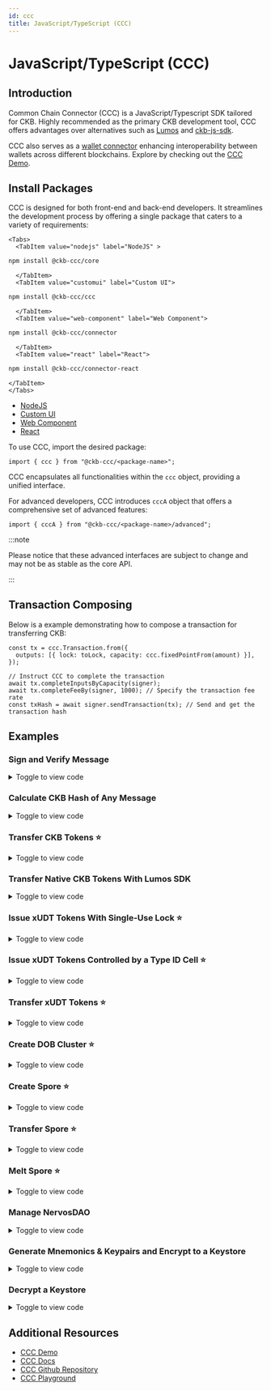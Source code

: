 ```yaml
---
id: ccc
title: JavaScript/TypeScript (CCC)
---
```



# JavaScript/TypeScript (CCC)

## Introduction

Common Chain Connector (CCC) is a JavaScript/Typescript SDK tailored for CKB. Highly recommended as the primary CKB development tool, CCC offers advantages over alternatives such as [Lumos](https://github.com/ckb-js/lumos) and [ckb-js-sdk](https://github.com/ckb-js/ckb-sdk-js).

CCC also serves as a [wallet connector](/docs/integrate-wallets/ccc-wallet) enhancing interoperability between wallets across different blockchains. Explore by checking out the [CCC Demo](https://app.ckbccc.com/).

## Install Packages

CCC is designed for both front-end and back-end developers. It streamlines the development process by offering a single package that caters to a variety of requirements:

```mdx-code-block
<Tabs>
  <TabItem value="nodejs" label="NodeJS" >
```

```bash
npm install @ckb-ccc/core
```

```mdx-code-block
  </TabItem>
  <TabItem value="customui" label="Custom UI">
```

```bash
npm install @ckb-ccc/ccc
```

```mdx-code-block
  </TabItem>
  <TabItem value="web-component" label="Web Component">
```

```bash
npm install @ckb-ccc/connector
```

```mdx-code-block
  </TabItem>
  <TabItem value="react" label="React">
```

```bash
npm install @ckb-ccc/connector-react
```

```mdx-code-block
</TabItem>
</Tabs>
```

- [NodeJS](https://www.npmjs.com/package/@ckb-ccc/core)
- [Custom UI](https://www.npmjs.com/package/@ckb-ccc/ccc)
- [Web Component](https://www.npmjs.com/package/@ckb-ccc/connector)
- [React](https://www.npmjs.com/package/@ckb-ccc/connector-react)

To use CCC, import the desired package:

```tsx
import { ccc } from "@ckb-ccc/<package-name>";
```

CCC encapsulates all functionalities within the `ccc` object, providing a unified interface.

For advanced developers, CCC introduces `cccA` object that offers a comprehensive set of advanced features:

```tsx
import { cccA } from "@ckb-ccc/<package-name>/advanced";
```

:::note

Please notice that these advanced interfaces are subject to change and may not be as stable as the core API.

:::

## Transaction Composing

Below is a example demonstrating how to compose a transaction for transferring CKB:

```tsx
const tx = ccc.Transaction.from({
  outputs: [{ lock: toLock, capacity: ccc.fixedPointFrom(amount) }],
});

// Instruct CCC to complete the transaction
await tx.completeInputsByCapacity(signer);
await tx.completeFeeBy(signer, 1000); // Specify the transaction fee rate
const txHash = await signer.sendTransaction(tx); // Send and get the transaction hash
```

## Examples

### Sign and Verify Message

<details>
  <summary>Toggle to view code</summary>

```tsx
"use client";

import { ccc } from "@ckb-ccc/connector-react";
import React, { useState } from "react";
import { Button } from "@/src/components/Button";
import { TextInput } from "@/src/components/Input";
import { useApp } from "@/src/context";
import { ButtonsPanel } from "@/src/components/ButtonsPanel";

export default function Sign() {
  const { signer, createSender } = useApp();
  const { log, error } = createSender("Sign");

  const [messageToSign, setMessageToSign] = useState<string>("");
  const [signature, setSignature] = useState<string>("");
  return (
    <div className="flex w-full flex-col items-stretch">
      <TextInput
        label="Message"
        placeholder="Message to sign and verify"
        state={[messageToSign, setMessageToSign]}
      />
      <ButtonsPanel>
        <Button
          onClick={async () => {
            if (!signer) {
              return;
            }
            const sig = JSON.stringify(await signer.signMessage(messageToSign));
            setSignature(sig);
            log("Signature:", sig);
          }}
        >
          Sign
        </Button>
        <Button
          className="ml-2"
          onClick={async () => {
            if (
              !(await ccc.Signer.verifyMessage(
                messageToSign,
                JSON.parse(signature)
              ))
            ) {
              error("Invalid");
              return;
            }
            log("Valid");
          }}
        >
          Verify
        </Button>
      </ButtonsPanel>
    </div>
  );
}
```

[Live demo](https://app.ckbccc.com/connected/Sign) | [View code on Github](<https://github.com/ckb-devrel/ccc/blob/master/packages/demo/src/app/connected/(tools)/Sign/page.tsx>)

</details>

### Calculate CKB Hash of Any Message

<details>
  <summary>Toggle to view code</summary>

```tsx
"use client";

import { ccc } from "@ckb-ccc/connector-react";
import React, { useState } from "react";
import { Button } from "@/src/components/Button";
import { TextInput } from "@/src/components/Input";
import { useApp } from "@/src/context";
import { ButtonsPanel } from "@/src/components/ButtonsPanel";

export default function Hash() {
  const { createSender } = useApp();
  const { log } = createSender("Hash");

  const [messageToHash, setMessageToHash] = useState<string>("");

  return (
    <div className="flex w-full flex-col items-stretch">
      <TextInput
        label="Message"
        placeholder="Message to hash"
        state={[messageToHash, setMessageToHash]}
      />
      <ButtonsPanel>
        <Button
          onClick={async () => {
            log("Hash:", ccc.hashCkb(ccc.bytesFrom(messageToHash, "utf8")));
          }}
        >
          Hash as UTF-8
        </Button>
        <Button
          className="ml-2"
          onClick={async () => {
            log("Hash:", ccc.hashCkb(messageToHash));
          }}
        >
          Hash as hex
        </Button>
      </ButtonsPanel>
    </div>
  );
}
```

[Live demo](https://app.ckbccc.com/utils/Hash) | [View code on Github](<https://github.com/ckb-devrel/ccc/blob/master/packages/demo/src/app/utils/(tools)/Hash/page.tsx>)

</details>

### Transfer CKB Tokens ⭐️

<details>
  <summary>Toggle to view code</summary>

```tsx
"use client";

import React, { useState } from "react";
import { TextInput } from "@/src/components/Input";
import { Button } from "@/src/components/Button";
import { Textarea } from "@/src/components/Textarea";
import { ccc } from "@ckb-ccc/connector-react";
import { bytesFromAnyString, useGetExplorerLink } from "@/src/utils";
import { useApp } from "@/src/context";
import { ButtonsPanel } from "@/src/components/ButtonsPanel";

export default function Transfer() {
  const { signer, createSender } = useApp();
  const { log, error } = createSender("Transfer");
  const { explorerTransaction } = useGetExplorerLink();

  const [transferTo, setTransferTo] = useState<string>("");
  const [amount, setAmount] = useState<string>("");
  const [data, setData] = useState<string>("");

  return (
    <div className="flex w-full flex-col items-stretch">
      <Textarea
        label="Address"
        placeholder="Addresses to transfer to, separated by lines"
        state={[transferTo, setTransferTo]}
      />
      <TextInput
        label="Amount"
        placeholder="Amount to transfer for each"
        state={[amount, setAmount]}
      />
      <Textarea
        label="Output Data(Options)"
        state={[data, setData]}
        placeholder="Leave empty if you don't know what this is. Data in the first output. Hex string will be parsed."
      />
      <ButtonsPanel>
        <Button
          variant="info"
          onClick={async () => {
            if (!signer) {
              return;
            }
            if (transferTo.split("\n").length !== 1) {
              error("Only one destination is allowed for max amount");
              return;
            }

            log("Calculating the max amount...");
            // Verify destination address
            const { script: toLock } = await ccc.Address.fromString(
              transferTo,
              signer.client
            );

            // Build the full transaction to estimate the fee
            const tx = ccc.Transaction.from({
              outputs: [{ lock: toLock }],
              outputsData: [bytesFromAnyString(data)],
            });

            // Complete missing parts for transaction
            await tx.completeInputsAll(signer);

            // Change all balance to the first output
            await tx.completeFeeChangeToOutput(signer, 0, 2000);
            const amount = ccc.fixedPointToString(tx.outputs[0].capacity);
            log("You can transfer at most", amount, "CKB");
            setAmount(amount);
          }}
        >
          Max Amount
        </Button>
        <Button
          className="ml-2"
          onClick={async () => {
            if (!signer) {
              return;
            }
            // Verify destination addresses
            const toAddresses = await Promise.all(
              transferTo
                .split("\n")
                .map((addr) => ccc.Address.fromString(addr, signer.client))
            );

            const tx = ccc.Transaction.from({
              outputs: toAddresses.map(({ script }) => ({ lock: script })),
              outputsData: [bytesFromAnyString(data)],
            });

            // CCC transactions are easy to be edited
            tx.outputs.forEach((output, i) => {
              if (output.capacity > ccc.fixedPointFrom(amount)) {
                error(`Insufficient capacity at output ${i} to store data`);
                return;
              }
              output.capacity = ccc.fixedPointFrom(amount);
            });

            // Complete missing parts for transaction
            await tx.completeInputsByCapacity(signer);
            await tx.completeFeeBy(signer, 2000);

            // Sign and send the transaction
            const txHash = await signer.sendTransaction(tx);
            log("Transaction sent:", explorerTransaction(txHash));
            await signer.client.waitTransaction(txHash);
            log("Transaction committed:", explorerTransaction(txHash));
          }}
        >
          Transfer
        </Button>
      </ButtonsPanel>
    </div>
  );
}
```

[Live demo](https://app.ckbccc.com/connected/Transfer) | [View code on Github](<https://github.com/ckb-devrel/ccc/blob/master/packages/demo/src/app/connected/(tools)/Transfer/page.tsx>)

</details>

### Transfer Native CKB Tokens With Lumos SDK

<details>
  <summary>Toggle to view code</summary>

```tsx
"use client";

import React, { useState } from "react";
import { TextInput } from "@/src/components/Input";
import { Button } from "@/src/components/Button";
import { ccc } from "@ckb-ccc/connector-react";
import common, {
  registerCustomLockScriptInfos,
} from "@ckb-lumos/common-scripts/lib/common";
import { generateDefaultScriptInfos } from "@ckb-ccc/lumos-patches";
import { Indexer } from "@ckb-lumos/ckb-indexer";
import { TransactionSkeleton } from "@ckb-lumos/helpers";
import { predefined } from "@ckb-lumos/config-manager";
import { Textarea } from "@/src/components/Textarea";
import { useGetExplorerLink } from "@/src/utils";
import { useApp } from "@/src/context";
import { ButtonsPanel } from "@/src/components/ButtonsPanel";

export default function TransferLumos() {
  const { signer, createSender } = useApp();
  const { log, error } = createSender("Transfer with Lumos");

  const { explorerTransaction } = useGetExplorerLink();

  const [transferTo, setTransferTo] = useState<string>("");
  const [amount, setAmount] = useState<string>("");
  const [data, setData] = useState<string>("");
  return (
    <div className="flex w-full flex-col items-stretch">
      <TextInput
        label="Address"
        placeholder="Address to transfer to"
        state={[transferTo, setTransferTo]}
      />
      <TextInput
        label="Amount"
        placeholder="Amount to transfer"
        state={[amount, setAmount]}
      />
      <Textarea
        label="Output Data(options)"
        state={[data, setData]}
        placeholder="Data in the cell. Hex string will be parsed."
      />
      <ButtonsPanel>
        <Button
          className="self-center"
          onClick={async () => {
            if (!signer) {
              return;
            }
            // Verify destination address
            await ccc.Address.fromString(transferTo, signer.client);

            const fromAddresses = await signer.getAddresses();
            // === Composing transaction with Lumos ===
            registerCustomLockScriptInfos(generateDefaultScriptInfos());
            const indexer = new Indexer(
              signer.client.url
                .replace("wss://", "https://")
                .replace("ws://", "http://")
                .replace(new RegExp("/ws/?$"), "/")
            );
            let txSkeleton = new TransactionSkeleton({
              cellProvider: indexer,
            });
            txSkeleton = await common.transfer(
              txSkeleton,
              fromAddresses,
              transferTo,
              ccc.fixedPointFrom(amount),
              undefined,
              undefined,
              {
                config:
                  signer.client.addressPrefix === "ckb"
                    ? predefined.LINA
                    : predefined.AGGRON4,
              }
            );
            txSkeleton = await common.payFeeByFeeRate(
              txSkeleton,
              fromAddresses,
              BigInt(3600),
              undefined,
              {
                config:
                  signer.client.addressPrefix === "ckb"
                    ? predefined.LINA
                    : predefined.AGGRON4,
              }
            );
            // ======

            const tx = ccc.Transaction.fromLumosSkeleton(txSkeleton);

            // CCC transactions are easy to be edited
            const dataBytes = (() => {
              try {
                return ccc.bytesFrom(data);
              } catch (e) {}

              return ccc.bytesFrom(data, "utf8");
            })();
            if (tx.outputs[0].capacity < ccc.fixedPointFrom(dataBytes.length)) {
              error("Insufficient capacity to store data");
              return;
            }
            tx.outputsData[0] = ccc.hexFrom(dataBytes);

            // Sign and send the transaction
            log(
              "Transaction sent:",
              explorerTransaction(await signer.sendTransaction(tx))
            );
          }}
        >
          Transfer
        </Button>
      </ButtonsPanel>
    </div>
  );
}
```

[Live demo](https://app.ckbccc.com/connected/TransferLumos) | [View code on Github](<https://github.com/ckb-devrel/ccc/blob/master/packages/demo/src/app/connected/(tools)/TransferLumos/page.tsx>)

</details>

### Issue xUDT Tokens With Single-Use Lock ⭐️

<details>
  <summary>Toggle to view code</summary>

```tsx
"use client";

import { useState } from "react";
import { TextInput } from "@/src/components/Input";
import { Button } from "@/src/components/Button";
import { ccc } from "@ckb-ccc/connector-react";
import { tokenInfoToBytes, useGetExplorerLink } from "@/src/utils";
import { Message } from "@/src/components/Message";
import React from "react";
import { useApp } from "@/src/context";
import { ButtonsPanel } from "@/src/components/ButtonsPanel";
import Link from "next/link";

export default function IssueXUdtSul() {
  const { signer, createSender } = useApp();
  const { log, error } = createSender("Issue xUDT (SUS)");

  const { explorerTransaction } = useGetExplorerLink();

  const [amount, setAmount] = useState<string>("");
  const [decimals, setDecimals] = useState<string>("");
  const [name, setName] = useState<string>("");
  const [symbol, setSymbol] = useState<string>("");

  return (
    <>
      <div className="flex w-full flex-col items-stretch">
        <Message title="Hint" type="info">
          You will need to sign two or three transactions.
          <br />
          Learn more on{" "}
          <Link
            className="underline"
            href="https://talk.nervos.org/t/en-cn-misc-single-use-seals/8279"
            target="_blank"
          >
            [EN/CN] Misc: Single-Use-Seals - 杂谈：一次性密封
          </Link>
        </Message>

        <TextInput
          label="Amount"
          placeholder="Amount to issue"
          state={[amount, setAmount]}
        />
        <TextInput
          label="Decimals"
          placeholder="Decimals of the token"
          state={[decimals, setDecimals]}
        />
        <TextInput
          label="Symbol"
          placeholder="Symbol of the token"
          state={[symbol, setSymbol]}
        />
        <TextInput
          label="Name"
          placeholder="Name of the token, same as symbol if empty"
          state={[name, setName]}
        />

        <ButtonsPanel>
          <Button
            className="self-center"
            onClick={async () => {
              if (!signer) {
                return;
              }
              if (decimals === "" || symbol === "") {
                error("Invalid token info");
                return;
              }

              const { script } = await signer.getRecommendedAddressObj();

              const susTx = ccc.Transaction.from({
                outputs: [
                  {
                    lock: script,
                  },
                ],
              });
              await susTx.completeInputsByCapacity(signer);
              await susTx.completeFeeBy(signer);
              const susTxHash = await signer.sendTransaction(susTx);
              log("Transaction sent:", explorerTransaction(susTxHash));
              await signer.client.cache.markUnusable({
                txHash: susTxHash,
                index: 0,
              });

              const singleUseLock = await ccc.Script.fromKnownScript(
                signer.client,
                ccc.KnownScript.SingleUseLock,
                ccc.OutPoint.from({
                  txHash: susTxHash,
                  index: 0,
                }).toBytes()
              );
              const lockTx = ccc.Transaction.from({
                outputs: [
                  // Owner cell
                  {
                    lock: singleUseLock,
                  },
                ],
              });
              await lockTx.completeInputsByCapacity(signer);
              await lockTx.completeFeeBy(signer);
              const lockTxHash = await signer.sendTransaction(lockTx);
              log("Transaction sent:", explorerTransaction(lockTxHash));

              const mintTx = ccc.Transaction.from({
                inputs: [
                  // SUS
                  {
                    previousOutput: {
                      txHash: susTxHash,
                      index: 0,
                    },
                  },
                  // Owner cell
                  {
                    previousOutput: {
                      txHash: lockTxHash,
                      index: 0,
                    },
                  },
                ],
                outputs: [
                  // Issued xUDT
                  {
                    lock: script,
                    type: await ccc.Script.fromKnownScript(
                      signer.client,
                      ccc.KnownScript.XUdt,
                      singleUseLock.hash()
                    ),
                  },
                  // xUDT Info
                  {
                    lock: script,
                    type: await ccc.Script.fromKnownScript(
                      signer.client,
                      ccc.KnownScript.UniqueType,
                      "00".repeat(32)
                    ),
                  },
                ],
                outputsData: [
                  ccc.numLeToBytes(amount, 16),
                  tokenInfoToBytes(decimals, symbol, name),
                ],
              });
              await mintTx.addCellDepsOfKnownScripts(
                signer.client,
                ccc.KnownScript.SingleUseLock,
                ccc.KnownScript.XUdt,
                ccc.KnownScript.UniqueType
              );
              await mintTx.completeInputsByCapacity(signer);
              if (!mintTx.outputs[1].type) {
                error("Unexpected disappeared output");
                return;
              }
              mintTx.outputs[1].type!.args = ccc.hexFrom(
                ccc.bytesFrom(ccc.hashTypeId(mintTx.inputs[0], 1)).slice(0, 20)
              );
              await mintTx.completeFeeBy(signer);
              const mintTxHash = await signer.sendTransaction(mintTx);
              log("Transaction sent:", explorerTransaction(mintTxHash));
              await signer.client.waitTransaction(mintTxHash);
              log("Transaction committed:", explorerTransaction(mintTxHash));
            }}
          >
            Issue
          </Button>
        </ButtonsPanel>
      </div>
    </>
  );
}
```

[Live demo](https://app.ckbccc.com/connected/IssueXUdtSus) | [View code on Github](<https://github.com/ckb-devrel/ccc/blob/master/packages/demo/src/app/connected/(tools)/IssueXUdtSus/page.tsx>)

</details>

### Issue xUDT Tokens Controlled by a Type ID Cell ⭐️

<details>
  <summary>Toggle to view code</summary>

```tsx
"use client";

import React, { useState } from "react";
import { TextInput } from "@/src/components/Input";
import { Button } from "@/src/components/Button";
import { ccc } from "@ckb-ccc/connector-react";
import { tokenInfoToBytes, useGetExplorerLink } from "@/src/utils";
import { Message } from "@/src/components/Message";
import { useApp } from "@/src/context";
import { ButtonsPanel } from "@/src/components/ButtonsPanel";
import Link from "next/link";

export default function IssueXUdtTypeId() {
  const { signer, createSender } = useApp();
  const { log, error } = createSender("Issue xUDT (Type ID)");

  const { explorerTransaction } = useGetExplorerLink();

  const [typeIdArgs, setTypeIdArgs] = useState<string>("");
  const [amount, setAmount] = useState<string>("");
  const [decimals, setDecimals] = useState<string>("");
  const [name, setName] = useState<string>("");
  const [symbol, setSymbol] = useState<string>("");

  return (
    <div className="flex w-full flex-col items-stretch">
      <Message title="Hint" type="info">
        You will need to sign two or three transactions.
      </Message>
      <TextInput
        label="Type ID(options)"
        placeholder="Type ID args, empty to create new"
        state={[typeIdArgs, setTypeIdArgs]}
      />
      <TextInput
        label="Amount"
        placeholder="Amount to issue"
        state={[amount, setAmount]}
      />
      <TextInput
        label="Decimals"
        placeholder="Decimals of the token"
        state={[decimals, setDecimals]}
      />
      <TextInput
        label="Symbol"
        placeholder="Symbol of the token"
        state={[symbol, setSymbol]}
      />
      <TextInput
        label="Name (options)"
        placeholder="Name of the token, same as symbol if empty"
        state={[name, setName]}
      />
      <ButtonsPanel>
        <Button
          className="self-center"
          onClick={async () => {
            if (!signer) {
              return;
            }
            const { script } = await signer.getRecommendedAddressObj();
            if (decimals === "" || symbol === "") {
              error("Invalid token info");
              return;
            }

            const typeId = await (async () => {
              if (typeIdArgs !== "") {
                return ccc.Script.fromKnownScript(
                  signer.client,
                  ccc.KnownScript.TypeId,
                  typeIdArgs
                );
              }
              const typeIdTx = ccc.Transaction.from({
                outputs: [
                  {
                    lock: script,
                    type: await ccc.Script.fromKnownScript(
                      signer.client,
                      ccc.KnownScript.TypeId,
                      "00".repeat(32)
                    ),
                  },
                ],
              });
              await typeIdTx.completeInputsByCapacity(signer);
              if (!typeIdTx.outputs[0].type) {
                error("Unexpected disappeared output");
                return;
              }
              typeIdTx.outputs[0].type.args = ccc.hashTypeId(
                typeIdTx.inputs[0],
                0
              );
              await typeIdTx.completeFeeBy(signer);
              log(
                "Transaction sent:",
                explorerTransaction(await signer.sendTransaction(typeIdTx))
              );
              log("Type ID created: ", typeIdTx.outputs[0].type.args);
              return typeIdTx.outputs[0].type;
            })();
            if (!typeId) {
              return;
            }

            const outputTypeLock = await ccc.Script.fromKnownScript(
              signer.client,
              ccc.KnownScript.OutputTypeProxyLock,
              typeId.hash()
            );
            const lockTx = ccc.Transaction.from({
              outputs: [
                // Owner cell
                {
                  lock: outputTypeLock,
                },
              ],
            });
            await lockTx.completeInputsByCapacity(signer);
            await lockTx.completeFeeBy(signer);
            const lockTxHash = await signer.sendTransaction(lockTx);
            log("Transaction sent:", explorerTransaction(lockTxHash));

            const typeIdCell = await signer.client.findSingletonCellByType(
              typeId
            );
            if (!typeIdCell) {
              error("Type ID cell not found");
              return;
            }
            const mintTx = ccc.Transaction.from({
              inputs: [
                // Type ID
                {
                  previousOutput: typeIdCell.outPoint,
                },
                // Owner cell
                {
                  previousOutput: {
                    txHash: lockTxHash,
                    index: 0,
                  },
                },
              ],
              outputs: [
                // Keep the Type ID cell
                typeIdCell.cellOutput,
                // Issued xUDT
                {
                  lock: script,
                  type: await ccc.Script.fromKnownScript(
                    signer.client,
                    ccc.KnownScript.XUdt,
                    outputTypeLock.hash()
                  ),
                },
                // xUDT Info
                {
                  lock: script,
                  type: await ccc.Script.fromKnownScript(
                    signer.client,
                    ccc.KnownScript.UniqueType,
                    "00".repeat(32)
                  ),
                },
              ],
              outputsData: [
                typeIdCell.outputData,
                ccc.numLeToBytes(amount, 16),
                tokenInfoToBytes(decimals, symbol, name),
              ],
            });
            await mintTx.addCellDepsOfKnownScripts(
              signer.client,
              ccc.KnownScript.OutputTypeProxyLock,
              ccc.KnownScript.XUdt,
              ccc.KnownScript.UniqueType
            );
            await mintTx.completeInputsByCapacity(signer);
            if (!mintTx.outputs[2].type) {
              throw new Error("Unexpected disappeared output");
            }
            mintTx.outputs[2].type!.args = ccc.hexFrom(
              ccc.bytesFrom(ccc.hashTypeId(mintTx.inputs[0], 2)).slice(0, 20)
            );
            await mintTx.completeFeeBy(signer);
            const mintTxHash = await signer.sendTransaction(mintTx);
            log("Transaction sent:", explorerTransaction(mintTxHash));
            await signer.client.waitTransaction(mintTxHash);
            log("Transaction committed:", explorerTransaction(mintTxHash));
          }}
        >
          Issue
        </Button>
      </ButtonsPanel>
    </div>
  );
}
```

[Live demo](https://app.ckbccc.com/connected/IssueXUdtTypeId) | [View code on Github](<https://github.com/ckb-devrel/ccc/blob/master/packages/demo/src/app/connected/(tools)/IssueXUdtTypeId/page.tsx>)

</details>

### Transfer xUDT Tokens ⭐️

<details>
  <summary>Toggle to view code</summary>

```tsx
"use client";

import React, { useState } from "react";
import { TextInput } from "@/src/components/Input";
import { Button } from "@/src/components/Button";
import { ccc } from "@ckb-ccc/connector-react";
import { Textarea } from "@/src/components/Textarea";
import { useGetExplorerLink } from "@/src/utils";
import { useApp } from "@/src/context";
import { ButtonsPanel } from "@/src/components/ButtonsPanel";

export default function TransferXUdt() {
  const { signer, createSender } = useApp();
  const { log } = createSender("Transfer xUDT");
  const { explorerTransaction } = useGetExplorerLink();

  const [xUdtArgs, setXUdtArgs] = useState<string>("");
  const [transferTo, setTransferTo] = useState<string>("");
  const [amount, setAmount] = useState<string>("");

  return (
    <div className="flex w-full flex-col items-stretch">
      <TextInput
        label="Args"
        placeholder="xUdt args to transfer"
        state={[xUdtArgs, setXUdtArgs]}
      />
      <Textarea
        label="Address"
        placeholder="Addresses to transfer to, separated by lines"
        state={[transferTo, setTransferTo]}
      />
      <TextInput
        label="amount"
        placeholder="Amount to transfer for each"
        state={[amount, setAmount]}
      />
      <ButtonsPanel>
        <Button
          className="self-center"
          onClick={async () => {
            if (!signer) {
              return;
            }
            const toAddresses = await Promise.all(
              transferTo
                .split("\n")
                .map((addr) => ccc.Address.fromString(addr, signer.client))
            );
            const { script: change } = await signer.getRecommendedAddressObj();

            const xUdtType = await ccc.Script.fromKnownScript(
              signer.client,
              ccc.KnownScript.XUdt,
              xUdtArgs
            );

            const tx = ccc.Transaction.from({
              outputs: toAddresses.map(({ script }) => ({
                lock: script,
                type: xUdtType,
              })),
              outputsData: Array.from(Array(toAddresses.length), () =>
                ccc.numLeToBytes(amount, 16)
              ),
            });
            await tx.completeInputsByUdt(signer, xUdtType);
            const balanceDiff =
              (await tx.getInputsUdtBalance(signer.client, xUdtType)) -
              tx.getOutputsUdtBalance(xUdtType);
            if (balanceDiff > ccc.Zero) {
              tx.addOutput(
                {
                  lock: change,
                  type: xUdtType,
                },
                ccc.numLeToBytes(balanceDiff, 16)
              );
            }
            await tx.addCellDepsOfKnownScripts(
              signer.client,
              ccc.KnownScript.XUdt
            );
            await tx.completeInputsByCapacity(signer);
            await tx.completeFeeBy(signer, 2000);

            // Sign and send the transaction
            log(
              "Transaction sent:",
              explorerTransaction(await signer.sendTransaction(tx))
            );
          }}
        >
          Transfer
        </Button>
      </ButtonsPanel>
    </div>
  );
}
```

</details>

### Create DOB Cluster ⭐️

<details>
  <summary>Toggle to view code</summary>

```tsx
import { ccc } from "@ckb-ccc/ccc";
import { client, signer } from "@ckb-ccc/playground";

function getExplorerTxUrl(txHash: string) {
  const isMainnet = client.addressPrefix === "ckb";
  const baseUrl = isMainnet
    ? "https://explorer.nervos.org"
    : "https://testnet.explorer.nervos.org";

  return `${baseUrl}/transaction/${txHash}`;
}

/**
 * Generate cluster description
 */
function generateClusterDescriptionUnderDobProtocol() {
  const clusterDescription = "A simple loot cluster";
  const dob0Pattern: ccc.spore.dob.PatternElementDob0[] = [
    {
      traitName: "BackgroundColor",
      dobType: "String",
      dnaOffset: 0,
      dnaLength: 1,
      patternType: "options",
      traitArgs: ["red", "blue", "green", "black", "white"],
    },
    {
      traitName: "Type",
      dobType: "Number",
      dnaOffset: 1,
      dnaLength: 1,
      patternType: "range",
      traitArgs: [10, 50],
    },
    {
      traitName: "Timestamp",
      dobType: "Number",
      dnaOffset: 2,
      dnaLength: 4,
      patternType: "rawNumber",
    },
  ];

  const dob0: ccc.spore.dob.Dob0 = {
    description: clusterDescription,
    dob: {
      ver: 0,
      decoder: ccc.spore.dob.getDecoder(client, "dob0"),
      pattern: dob0Pattern,
    },
  };

  return ccc.spore.dob.encodeClusterDescriptionForDob0(dob0);
}

/**
 * create cluster
 */
const { tx: clusterTx, id: clusterId } = await ccc.spore.createSporeCluster({
  signer,
  data: {
    name: "Simple loot",
    description: generateClusterDescriptionUnderDobProtocol(),
  },
});
await clusterTx.completeFeeBy(signer, 2000n);
const clusterTxHash = await signer.sendTransaction(clusterTx);
console.log(
  "Create cluster tx sent:",
  clusterTxHash,
  `Cluster ID: ${clusterId}`
);
await signer.client.waitTransaction(clusterTxHash);
console.log(
  "Create cluster tx committed:",
  getExplorerTxUrl(clusterTxHash),
  `Cluster ID: ${clusterId}`
);
```

[RUN it on CCC Playground](https://live.ckbccc.com/?src=https://raw.githubusercontent.com/sporeprotocol/dob-cookbook/refs/heads/main/examples/dob0/0.basic-loot.ts) | [View code on Github](https://github.com/sporeprotocol/dob-cookbook/blob/main/examples/dob0/0.basic-loot.ts)

</details>

### Create Spore ⭐️

<details>
  <summary>Toggle to view code</summary>

```tsx
import { ccc } from "@ckb-ccc/ccc";
import { client, signer } from "@ckb-ccc/playground";

function getExplorerTxUrl(txHash: string) {
  const isMainnet = client.addressPrefix === "ckb";
  const baseUrl = isMainnet
    ? "https://explorer.nervos.org"
    : "https://testnet.explorer.nervos.org";

  return `${baseUrl}/transaction/${txHash}`;
}

function generateSimpleDNA(length: number): string {
  return Array.from({ length }, () =>
    Math.floor(Math.random() * 16).toString(16)
  ).join("");
}

// TODO: Replace with your cluster ID
const clusterId = "{your cluster id}";

/**
 * create spore
 */
const { tx: sporeTx, id: sporeId } = await ccc.spore.createSpore({
  signer,
  data: {
    contentType: "dob/0",
    content: ccc.bytesFrom(`{ "dna": "${generateSimpleDNA(16)}" }`, "utf8"),
    clusterId: clusterId,
  },
  clusterMode: "clusterCell",
});

await sporeTx.completeFeeBy(signer, 2000n);
const sporeTxHash = await signer.sendTransaction(sporeTx);
console.log("Mint DOB tx sent:", sporeTxHash, `Spore ID: ${sporeId}`);
await signer.client.waitTransaction(sporeTxHash);
console.log(
  "Mint DOB tx committed:",
  getExplorerTxUrl(sporeTxHash),
  `Spore ID: ${sporeId}`
);
```

[RUN it on CCC Playground](https://live.ckbccc.com/?src=https://raw.githubusercontent.com/sporeprotocol/dob-cookbook/refs/heads/main/examples/dob0/0.basic-loot.ts) | [View code on Github](https://github.com/sporeprotocol/dob-cookbook/blob/main/examples/dob0/0.basic-loot.ts)

</details>

### Transfer Spore ⭐️

<details>
  <summary>Toggle to view code</summary>

```tsx
import { ccc } from "@ckb-ccc/ccc";
import { render, signer } from "@ckb-ccc/playground";

function getExplorerTxUrl(txHash: string) {
  const isMainnet = signer.client.addressPrefix === "ckb";
  const baseUrl = isMainnet
    ? "https://explorer.nervos.org"
    : "https://testnet.explorer.nervos.org";

  return `${baseUrl}/transaction/${txHash}`;
}

// The receiver is the signer itself on mainnet
const receiver =
  signer.client.addressPrefix === "ckb"
    ? await signer.getRecommendedAddress()
    : "ckt1qrfrwcdnvssswdwpn3s9v8fp87emat306ctjwsm3nmlkjg8qyza2cqgqq8tfmtd3hl2gj0haq54t24kgwtdpz5ffzukkny82";
console.log(receiver);

const { script: to } = await ccc.Address.fromString(receiver, signer.client);

// Replace with your spore id
const sporeId =
  "0x39b78c12f632742d53fb009a4c9b25fbcf8ea0891fea1a180eeac97299ab158f";

// Build transaction
const { tx } = await ccc.spore.transferSpore({
  signer,
  id: sporeId,
  to,
});
await render(tx);

// Complete missing parts: Pay fee
await tx.completeFeeBy(signer, 1000);
await render(tx);

// Send transaction
const txHash = await signer.sendTransaction(tx);
console.log("Transaction sent:", getExplorerTxUrl(txHash));
await signer.client.waitTransaction(txHash);
// https://testnet.explorer.nervos.org/transaction/0x8ab5a1e5d6bec881b4535ae02b0c39f7adabb1970dffb18e7b5aa16f9a89a289
console.log("Transaction committed:", getExplorerTxUrl(txHash));
await render(tx);
```

[RUN it on CCC Playground](https://live.ckbccc.com/?src=nostr:nevent1qqswfderscp808uh8ey8nwfx033qesh7javqxpa5sajwce3ea4wlauspzemhxue69uhhyetvv9ujumn0wd68ytnzv9hxgqg4waehxw309ac82unsd3jhyetvv9ujucm0d5q32amnwvaz7tmjv4kxz7fwdehhxarj9ehx2aqpz3mhxue69uhkummnw3ezummcw3ezuer9wcq3gamnwvaz7tmjv4kxz7fwv3sk6atn9e5k76seux8)

</details>

### Melt Spore ⭐️

<details>
  <summary>Toggle to view code</summary>

```tsx
import { ccc } from "@ckb-ccc/ccc";
import { render, signer } from "@ckb-ccc/playground";

function getExplorerTxUrl(txHash: string) {
  const isMainnet = signer.client.addressPrefix === "ckb";
  const baseUrl = isMainnet
    ? "https://explorer.nervos.org"
    : "https://testnet.explorer.nervos.org";

  return `${baseUrl}/transaction/${txHash}`;
}

// Replace with your spore id
const sporeId =
  "0x949c8c2182d6b44c134fe8aaa6e5a7a9701b1bb3bd6d04687ac8575331ca65db";

// Build transaction
const { tx } = await ccc.spore.meltSpore({
  signer,
  id: sporeId,
});
await render(tx);

// Complete missing parts: Pay fee
await tx.completeFeeBy(signer, 1000);
await render(tx);

// Send transaction
const txHash = await signer.sendTransaction(tx);
console.log("Transaction sent:", getExplorerTxUrl(txHash));
await signer.client.waitTransaction(txHash);
// https://testnet.explorer.nervos.org/transaction/0x0362d2ddf2cfe0ffbb3615ab64ae8b6dbd8f60c8c3455dc386c611b1b4bc39de
console.log("Transaction committed:", getExplorerTxUrl(txHash));
await render(tx);
```

[RUN it on CCC Playground](https://live.ckbccc.com/?src=nostr:nevent1qqsynmj9sey8e6s52yjwgpwj7lmmpr0eveq8hu8nd7l5teqjt8pzwegpz4mhxue69uhhqatjwpkx2un9d3shjtnrdaksz9thwden5te0wfjkccte9ehx7um5wghxuet5qy28wumn8ghj7mn0wd68ytn00p68ytnyv4mqz9rhwden5te0wfjkccte9ejxzmt4wvhxjmc7u7klm)

</details>

### Manage NervosDAO

<details>
  <summary>Toggle to view code</summary>

```tsx
"use client";

import React, { useEffect, useMemo, useState } from "react";
import { TextInput } from "@/src/components/Input";
import { Button } from "@/src/components/Button";
import { ccc } from "@ckb-ccc/connector-react";
import { useGetExplorerLink } from "@/src/utils";
import { useApp } from "@/src/context";
import { ButtonsPanel } from "@/src/components/ButtonsPanel";
import { BigButton } from "@/src/components/BigButton";

function parseEpoch(epoch: ccc.Epoch): ccc.FixedPoint {
  return (
    ccc.fixedPointFrom(epoch[0].toString()) +
    (ccc.fixedPointFrom(epoch[1].toString()) * ccc.fixedPointFrom(1)) /
      ccc.fixedPointFrom(epoch[2].toString())
  );
}

function getProfit(
  dao: ccc.Cell,
  depositHeader: ccc.ClientBlockHeader,
  withdrawHeader: ccc.ClientBlockHeader
): ccc.Num {
  const occupiedSize = ccc.fixedPointFrom(
    dao.cellOutput.occupiedSize + ccc.bytesFrom(dao.outputData).length
  );
  const profitableSize = dao.cellOutput.capacity - occupiedSize;

  return (
    (profitableSize * withdrawHeader.dao.ar) / depositHeader.dao.ar -
    profitableSize
  );
}

function getClaimEpoch(
  depositHeader: ccc.ClientBlockHeader,
  withdrawHeader: ccc.ClientBlockHeader
): ccc.Epoch {
  const depositEpoch = depositHeader.epoch;
  const withdrawEpoch = withdrawHeader.epoch;
  const intDiff = withdrawEpoch[0] - depositEpoch[0];
  // deposit[1]    withdraw[1]
  // ---------- <= -----------
  // deposit[2]    withdraw[2]
  if (
    intDiff % ccc.numFrom(180) !== ccc.numFrom(0) ||
    depositEpoch[1] * withdrawEpoch[2] <= depositEpoch[2] * withdrawEpoch[1]
  ) {
    return [
      depositEpoch[0] +
        (intDiff / ccc.numFrom(180) + ccc.numFrom(1)) * ccc.numFrom(180),
      depositEpoch[1],
      depositEpoch[2],
    ];
  }

  return [
    depositEpoch[0] + (intDiff / ccc.numFrom(180)) * ccc.numFrom(180),
    depositEpoch[1],
    depositEpoch[2],
  ];
}

function DaoButton({ dao }: { dao: ccc.Cell }) {
  const { signer, createSender } = useApp();
  const { log, error } = createSender("Transfer");

  const { explorerTransaction } = useGetExplorerLink();

  const [tip, setTip] = useState<ccc.ClientBlockHeader | undefined>();
  const [infos, setInfos] = useState<
    | [
        ccc.Num,
        ccc.ClientTransactionResponse,
        ccc.ClientBlockHeader,
        [undefined | ccc.ClientTransactionResponse, ccc.ClientBlockHeader]
      ]
    | undefined
  >();

  const isNew = useMemo(() => dao.outputData === "0x0000000000000000", [dao]);
  useEffect(() => {
    if (!signer) {
      return;
    }

    (async () => {
      const tipHeader = await signer.client.getTipHeader();
      setTip(tipHeader);

      const previousTxRes = await signer.client.getTransactionWithHeader(
        dao.outPoint.txHash
      );
      if (!previousTxRes || !previousTxRes.header) {
        return;
      }
      const { transaction: previousTx, header: previousHeader } = previousTxRes;

      const claimInfo = await (async (): Promise<typeof infos> => {
        if (isNew) {
          return;
        }

        const depositTxHash =
          previousTx.transaction.inputs[Number(dao.outPoint.index)]
            .previousOutput.txHash;
        const depositTxRes = await signer.client.getTransactionWithHeader(
          depositTxHash
        );
        if (!depositTxRes || !depositTxRes.header) {
          return;
        }
        const { transaction: depositTx, header: depositHeader } = depositTxRes;

        return [
          getProfit(dao, depositHeader, previousHeader),
          depositTx,
          depositHeader,
          [previousTx, previousHeader],
        ];
      })();

      if (claimInfo) {
        setInfos(claimInfo);
      } else {
        setInfos([
          getProfit(dao, previousHeader, tipHeader),
          previousTx,
          previousHeader,
          [undefined, tipHeader],
        ]);
      }
    })();
  }, [dao, signer, isNew]);

  return (
    <BigButton
      key={ccc.hexFrom(dao.outPoint.toBytes())}
      size="sm"
      iconName="Vault"
      onClick={() => {
        if (!signer || !infos) {
          return;
        }

        (async () => {
          const [profit, depositTx, depositHeader] = infos;
          if (!depositTx.blockHash || !depositTx.blockNumber) {
            error(
              "Unexpected empty block info for",
              explorerTransaction(dao.outPoint.txHash)
            );
            return;
          }
          const { blockHash, blockNumber } = depositTx;

          let tx;
          if (isNew) {
            tx = ccc.Transaction.from({
              headerDeps: [blockHash],
              inputs: [{ previousOutput: dao.outPoint }],
              outputs: [dao.cellOutput],
              outputsData: [ccc.numLeToBytes(blockNumber, 8)],
            });

            await tx.addCellDepsOfKnownScripts(
              signer.client,
              ccc.KnownScript.NervosDao
            );

            await tx.completeInputsByCapacity(signer);
            await tx.completeFeeBy(signer);
          } else {
            if (!infos[3]) {
              error("Unexpected no found deposit info");
              return;
            }
            const [withdrawTx, withdrawHeader] = infos[3];
            if (!withdrawTx?.blockHash) {
              error("Unexpected empty redeem tx block info");
              return;
            }
            if (!depositTx.blockHash) {
              error("Unexpected empty deposit tx block info");
              return;
            }

            tx = ccc.Transaction.from({
              headerDeps: [withdrawTx.blockHash, blockHash],
              inputs: [
                {
                  previousOutput: dao.outPoint,
                  since: {
                    relative: "absolute",
                    metric: "epoch",
                    value: ccc.epochToHex(
                      getClaimEpoch(depositHeader, withdrawHeader)
                    ),
                  },
                },
              ],
              outputs: [
                {
                  lock: (await signer.getRecommendedAddressObj()).script,
                },
              ],
              witnesses: [
                ccc.WitnessArgs.from({
                  inputType: ccc.numLeToBytes(1, 8),
                }).toBytes(),
              ],
            });
            await tx.addCellDepsOfKnownScripts(
              signer.client,
              ccc.KnownScript.NervosDao
            );

            await tx.completeInputsByCapacity(signer);
            await tx.completeFeeChangeToOutput(signer, 0);
            tx.outputs[0].capacity += profit;
          }

          // Sign and send the transaction
          const txHash = await signer.sendTransaction(tx);
          log("Transaction sent:", explorerTransaction(txHash));
          await signer.client.waitTransaction(txHash);
          log("Transaction committed:", explorerTransaction(txHash));
        })();
      }}
      className={`align-center ${
        isNew ? "text-yellow-400" : "text-orange-400"
      }`}
    >
      <div className="text-md flex flex-col">
        <span>
          {ccc.fixedPointToString(
            (dao.cellOutput.capacity / ccc.fixedPointFrom("0.01")) *
              ccc.fixedPointFrom("0.01")
          )}
        </span>
        {infos ? (
          <span className="-mt-1 text-sm">
            +
            {ccc.fixedPointToString(
              (infos[0] / ccc.fixedPointFrom("0.0001")) *
                ccc.fixedPointFrom("0.0001")
            )}
          </span>
        ) : undefined}
      </div>
      <div className="flex flex-col text-sm">
        {infos && tip ? (
          <div className="flex whitespace-nowrap">
            {ccc.fixedPointToString(
              ((parseEpoch(getClaimEpoch(infos[2], infos[3][1])) -
                parseEpoch(tip.epoch)) /
                ccc.fixedPointFrom("0.001")) *
                ccc.fixedPointFrom("0.001")
            )}{" "}
            epoch
          </div>
        ) : undefined}
        <span>{isNew ? "Redeem" : "Withdraw"}</span>
      </div>
    </BigButton>
  );
}

export default function Transfer() {
  const { signer, createSender } = useApp();
  const { log, error } = createSender("Transfer");

  const { explorerTransaction } = useGetExplorerLink();

  const [amount, setAmount] = useState<string>("");
  const [feeRate, setFeeRate] = useState<undefined | ccc.Num>();
  const [daos, setDaos] = useState<ccc.Cell[]>([]);

  useEffect(() => {
    if (!signer) {
      return;
    }

    (async () => {
      const daos = [];
      for await (const cell of signer.findCells(
        {
          script: await ccc.Script.fromKnownScript(
            signer.client,
            ccc.KnownScript.NervosDao,
            "0x"
          ),
          scriptLenRange: [33, 34],
          outputDataLenRange: [8, 9],
        },
        true
      )) {
        daos.push(cell);
        setDaos(daos);
      }
    })();
  }, [signer]);

  return (
    <div className="flex w-full flex-col items-stretch">
      <TextInput
        label="Amount"
        placeholder="Amount to deposit"
        state={[amount, setAmount]}
      />
      <div className="mt-4 flex flex-wrap justify-center gap-2">
        {daos.map((dao) => (
          <DaoButton key={ccc.hexFrom(dao.outPoint.toBytes())} dao={dao} />
        ))}
      </div>
      <ButtonsPanel>
        <Button
          onClick={async () => {
            if (!signer) {
              return;
            }

            const { script: lock } = await signer.getRecommendedAddressObj();

            const tx = ccc.Transaction.from({
              outputs: [
                {
                  lock,
                  type: await ccc.Script.fromKnownScript(
                    signer.client,
                    ccc.KnownScript.NervosDao,
                    "0x"
                  ),
                },
              ],
              outputsData: ["00".repeat(8)],
            });
            await tx.addCellDepsOfKnownScripts(
              signer.client,
              ccc.KnownScript.NervosDao
            );

            await tx.completeInputsAll(signer);
            const feeRate = await signer.client.getFeeRate();
            setFeeRate(feeRate);
            await tx.completeFeeChangeToOutput(signer, 0, feeRate);

            const amount = ccc.fixedPointToString(tx.outputs[0].capacity);
            log("You can deposit at most", amount, "CKB");
            setAmount(amount);
          }}
        >
          Max Amount
        </Button>
        <Button
          className="ml-2"
          onClick={async () => {
            if (!signer) {
              return;
            }

            const { script: lock } = await signer.getRecommendedAddressObj();

            const tx = ccc.Transaction.from({
              outputs: [
                {
                  lock,
                  type: await ccc.Script.fromKnownScript(
                    signer.client,
                    ccc.KnownScript.NervosDao,
                    "0x"
                  ),
                },
              ],
              outputsData: ["00".repeat(8)],
            });
            await tx.addCellDepsOfKnownScripts(
              signer.client,
              ccc.KnownScript.NervosDao
            );

            if (tx.outputs[0].capacity > ccc.fixedPointFrom(amount)) {
              error(
                "Insufficient capacity at output, min",
                ccc.fixedPointToString(tx.outputs[0].capacity),
                "CKB"
              );
              return;
            }
            tx.outputs[0].capacity = ccc.fixedPointFrom(amount);

            await tx.completeInputsByCapacity(signer);
            await tx.completeFeeBy(signer, feeRate);

            // Sign and send the transaction
            const txHash = await signer.sendTransaction(tx);
            log("Transaction sent:", explorerTransaction(txHash));
            await signer.client.waitTransaction(txHash);
            log("Transaction committed:", explorerTransaction(txHash));
          }}
        >
          Deposit
        </Button>
      </ButtonsPanel>
    </div>
  );
}
```

[Live demo](https://app.ckbccc.com/connected/NervosDao) | [View code on Github](<https://github.com/ckb-devrel/ccc/blob/master/packages/demo/src/app/connected/(tools)/NervosDao/page.tsx>)

</details>

### Generate Mnemonics & Keypairs and Encrypt to a Keystore

<details>
  <summary>Toggle to view code</summary>
  
```tsx
"use client";

import { ccc } from "@ckb-ccc/connector-react";
import React, { useCallback, useEffect, useMemo, useState } from "react";
import { Button } from "@/src/components/Button";
import { TextInput } from "@/src/components/Input";
import * as bip39 from "@scure/bip39";
import { wordlist } from "@scure/bip39/wordlists/english";
import { HDKey } from "@scure/bip32";
import { useApp } from "@/src/context";
import { ButtonsPanel } from "@/src/components/ButtonsPanel";

export default function Mnemonic() {
  const { client } = ccc.useCcc();
  const { createSender } = useApp();
  const { log } = createSender("Mnemonic");

const [mnemonic, setMnemonic] = useState<string>("");
const [password, setPassword] = useState<string>("");
const [countStr, setCountStr] = useState<string>("10");
const [accounts, setAccount] = useState<
{
publicKey: string;
privateKey: string;
address: string;
path: string;
}[]

> ([]);
> const isValid = useMemo(

    () => bip39.validateMnemonic(mnemonic, wordlist),
    [mnemonic],

);

const moreAccounts = useCallback(async () => {
const count = parseInt(countStr, 10);
const seed = await bip39.mnemonicToSeed(mnemonic);
const hdKey = HDKey.fromMasterSeed(seed);
setAccount((accounts) => [
...accounts,
...Array.from(new Array(count), (_, i) => {
const path = `m/44'/309'/0'/0/${i + accounts.length}`;
const derivedKey = hdKey.derive(path);
return {
publicKey: ccc.hexFrom(derivedKey.publicKey!),
privateKey: ccc.hexFrom(derivedKey.privateKey!),
path,
address: "",
};
}),
]);
}, [countStr, mnemonic]);

useEffect(() => {
setAccount([]);
if (isValid) {
moreAccounts();
}
// eslint-disable-next-line react-hooks/exhaustive-deps
}, [mnemonic]);

useEffect(() => {
(async () => {
let modified = false;
const newAccounts = await Promise.all(
accounts.map(async (acc) => {
const address = await new ccc.SignerCkbPublicKey(
client,
acc.publicKey,
).getRecommendedAddress();
if (address !== acc.address) {
modified = true;
}
acc.address = address;
return acc;
}),
);
if (modified) {
setAccount(newAccounts);
}
})();
}, [client, accounts]);

return (
<div className="mb-1 flex w-9/12 flex-col items-stretch">
<TextInput
label="Mnemonic"
placeholder="Mnemonic"
state={[mnemonic, setMnemonic]}
/>
<TextInput
label="Accounts count"
placeholder="Accounts count"
state={[countStr, setCountStr]}
/>
<TextInput
label="Password"
placeholder="Set password for Keystore"
state={[password, setPassword]}
/>
{accounts.length !== 0 ? (
<div className="mt-1 w-full overflow-scroll whitespace-nowrap bg-white">
<p>path, address, private key</p>
{accounts.map(({ privateKey, address, path }) => (
<p key={path}>
{path}, {address}, {privateKey}
</p>
))}
</div>
) : undefined}
<ButtonsPanel>
<Button
onClick={() => {
setMnemonic(bip39.generateMnemonic(wordlist));
}} >
Random Mnemonic
</Button>
<Button
className="ml-2"
onClick={moreAccounts}
disabled={!isValid || Number.isNaN(parseInt(countStr, 10))} >
More accounts
</Button>
<Button
className="ml-2"
onClick={async () => {
const seed = await bip39.mnemonicToSeed(mnemonic);
const hdKey = HDKey.fromMasterSeed(seed);
log(
JSON.stringify(
await ccc.keystoreEncrypt(
hdKey.privateKey!,
hdKey.chainCode!,
password,
),
),
);
}}
disabled={!isValid} >
To Keystore
</Button>
{accounts.length !== 0 ? (
<Button
as="a"
className="ml-2"
href={`data:application/octet-stream,path%2C%20address%2C%20private%20key%0A${accounts .map(({ privateKey, address, path }) => encodeURIComponent(`${path}, ${address}, ${privateKey}`),
              )
              .join("\n")}`}
            download={`ckb_accounts_${Date.now()}.csv`} >
Save as CSV
</Button>
) : undefined}
</ButtonsPanel>
</div>
);
}

````

[Live demo](https://app.ckbccc.com/utils/Mnemonic) | [View code on Github](https://github.com/ckb-devrel/ccc/blob/master/packages/demo/src/app/utils/(tools)/Mnemonic/page.tsx)
</details>

### Decrypt a Keystore

<details>
  <summary>Toggle to view code</summary>

```tsx
"use client";

import { ccc } from "@ckb-ccc/connector-react";
import React, { useCallback, useEffect, useState } from "react";
import { Button } from "@/src/components/Button";
import { TextInput } from "@/src/components/Input";
import { HDKey } from "@scure/bip32";
import { Textarea } from "@/src/components/Textarea";
import { useApp } from "@/src/context";
import { ButtonsPanel } from "@/src/components/ButtonsPanel";

export default function Keystore() {
  const { client } = ccc.useCcc();
  const { createSender } = useApp();
  const { log, error } = createSender("Keystore");

  const [keystore, setKeystore] = useState<string>("");
  const [password, setPassword] = useState<string>("");
  const [countStr, setCountStr] = useState<string>("10");
  const [accounts, setAccount] = useState<
    {
      publicKey: string;
      privateKey: string;
      address: string;
      path: string;
    }[]
  >([]);
  const [hdKey, setHdKey] = useState<HDKey | undefined>(undefined);
  const moreAccounts = useCallback(async () => {
    if (!hdKey) {
      return;
    }
    const count = parseInt(countStr, 10);
    setAccount((accounts) => [
      ...accounts,
      ...Array.from(new Array(count), (_, i) => {
        const path = `m/44'/309'/0'/0/${i + accounts.length}`;
        const derivedKey = hdKey.derive(path);
        return {
          publicKey: ccc.hexFrom(derivedKey.publicKey!),
          privateKey: ccc.hexFrom(derivedKey.privateKey!),
          path,
          address: "",
        };
      }),
    ]);
  }, [hdKey, countStr]);
  useEffect(() => {
    setAccount([]);
    moreAccounts();
    // eslint-disable-next-line react-hooks/exhaustive-deps
  }, [hdKey]);

  useEffect(() => {
    setAccount([]);
    setHdKey(undefined);
  }, [keystore, password]);

  useEffect(() => {
    (async () => {
      let modified = false;
      const newAccounts = await Promise.all(
        accounts.map(async (acc) => {
          const address = await new ccc.SignerCkbPublicKey(
            client,
            acc.publicKey,
          ).getRecommendedAddress();
          if (address !== acc.address) {
            modified = true;
          }
          acc.address = address;
          return acc;
        }),
      );
      if (modified) {
        setAccount(newAccounts);
      }
    })();
  }, [client, accounts]);

  return (
    <div className="flex w-full flex-col items-stretch">
      <Textarea
        label="keystore"
        placeholder="Keystore"
        state={[keystore, setKeystore]}
      />
      <TextInput
        label="Accounts count"
        placeholder="Accounts count"
        state={[countStr, setCountStr]}
      />
      <TextInput
        label="Password"
        placeholder="Password"
        state={[password, setPassword]}
      />
      {accounts.length !== 0 ? (
        <div className="mt-1 w-full overflow-scroll whitespace-nowrap bg-white">
          <p>path, address, private key</p>
          {accounts.map(({ privateKey, address, path }) => (
            <p key={path}>
              {path}, {address}, {privateKey}
            </p>
          ))}
        </div>
      ) : undefined}
      <ButtonsPanel>
        <Button
          variant="success"
          onClick={async () => {
            try {
              const { privateKey, chainCode } = await ccc.keystoreDecrypt(
                JSON.parse(keystore),
                password,
              );
              setHdKey(new HDKey({ privateKey, chainCode }));
            } catch (err) {
              error("Invalid");
              throw err;
            }
            log("Valid");
          }}
        >
          Verify Keystore
        </Button>
        <Button
          className="ml-2"
          onClick={moreAccounts}
          disabled={!hdKey || Number.isNaN(parseInt(countStr, 10))}
        >
          More accounts
        </Button>
        {accounts.length !== 0 ? (
          <Button
            as="a"
            className="ml-2"
            href={`data:application/octet-stream,path%2C%20address%2C%20private%20key%0A${accounts
              .map(({ privateKey, address, path }) =>
                encodeURIComponent(`${path}, ${address}, ${privateKey}`),
              )
              .join("\n")}`}
            download={`ckb_accounts_${Date.now()}.csv`}
          >
            Save as CSV
          </Button>
        ) : undefined}
      </ButtonsPanel>
    </div>
  );
}

````

[Live demo](https://app.ckbccc.com/utils/Keystore) | [View code on Github](<https://github.com/ckb-devrel/ccc/blob/master/packages/demo/src/app/utils/(tools)/Keystore/page.tsx>)

</details>

## Additional Resources

- [CCC Demo](https://app.ckbccc.com/)
- [CCC Docs](http://docs.ckbccc.com/)
- [CCC Github Repository](https://github.com/ckb-devrel/ccc)
- [CCC Playground](https://live.ckbccc.com/)
